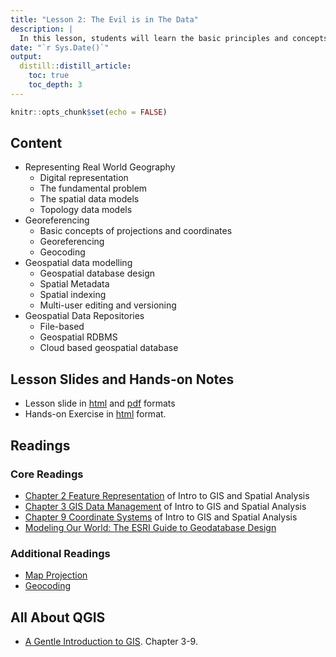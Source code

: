 ```yaml
---
title: "Lesson 2: The Evil is in The Data"
description: |
  In this lesson, students will learn the basic principles and concepts of GIS data models.  Related properties such as map projection, coordinates systems, georeferencing, geocoding, data storage formats will be discussed too.  Open data sources from the global communities as well as Singapore government agencies will be shared too.
date: "`r Sys.Date()`"
output:
  distill::distill_article:
    toc: true
    toc_depth: 3
---
```


```r
knitr::opts_chunk$set(echo = FALSE)
```

## Content

-   Representing Real World Geography
    -   Digital representation
    -   The fundamental problem
    -   The spatial data models
    -   Topology data models
-   Georeferencing
    -   Basic concepts of projections and coordinates
    -   Georeferencing
    -   Geocoding
-   Geospatial data modelling
    -   Geospatial database design
    -   Spatial Metadata
    -   Spatial indexing
    -   Multi-user editing and versioning
-   Geospatial Data Repositories
    -   File-based
    -   Geospatial RDBMS
    -   Cloud based geospatial database

## Lesson Slides and Hands-on Notes

-   Lesson slide in [html](../lesson/Lesson02/Lesson02.html) and [pdf](../lesson/Lesson02/Lesson02.pdf) formats
-   Hands-on Exercise in [html](../Hands-on_Ex/Hands-on_Ex02/Hands-on_Ex02.html) format.

## Readings

### Core Readings

-   [Chapter 2 Feature Representation](https://mgimond.github.io/Spatial/chp02-0.html) of Intro to GIS and Spatial Analysis
-   [Chapter 3 GIS Data Management](https://mgimond.github.io/Spatial/gis-data-management.html) of Intro to GIS and Spatial Analysis
-   [Chapter 9 Coordinate Systems](https://mgimond.github.io/Spatial/chp09-0.html) of Intro to GIS and Spatial Analysis
-   [Modeling Our World: The ESRI Guide to Geodatabase Design](http://downloads2.esri.com/support/documentation/ao_/Modeling_our_World.pdf)

### Additional Readings

-   [Map Projection](https://en.wikipedia.org/wiki/Map_projection)
-   [Geocoding](https://en.wikipedia.org/wiki/Address_geocoding)

## All About QGIS

-   [A Gentle Introduction to GIS](https://docs.qgis.org/3.16/en/docs/gentle_gis_introduction/index.html). Chapter 3-9.
